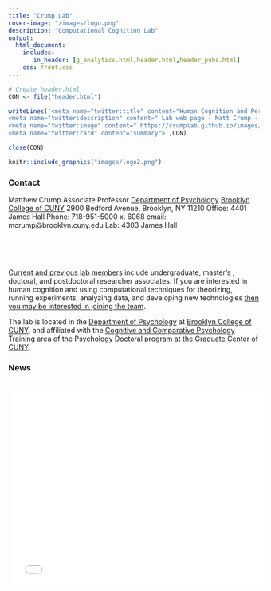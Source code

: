 ```yaml
---
title: "Crump Lab"
cover-image: "/images/logo.png"
description: "Computational Cognition Lab"
output: 
  html_document:
    includes:
       in_header: [g_analytics.html,header.html,header_pubs.html]
    css: front.css
---
```


```r
# Create header.html
CON <- file("header.html")

writeLines('<meta name="twitter:title" content="Human Cognition and Performance Lab ">
<meta name="twitter:description" content=" Lab web page - Matt Crump - Brooklyn College of CUNY">
<meta name="twitter:image" content=" https://crumplab.github.io/images/logo.png">
<meta name="twitter:card" content="summary">',CON)

close(CON)
```

<style type="text/css">
.title {
  display: none;
}

#getting-started img {
  margin-right: 10px;
}

</style>

<div class="row">
<div class="col-sm-6">

```r
knitr::include_graphics("images/logo2.png")
```

### Contact 

Matthew Crump
Associate Professor
[Department of Psychology](http://www.brooklyn.cuny.edu/web/academics/schools/naturalsciences/undergraduate/psychology.php)
[Brooklyn College of CUNY](http://www.brooklyn.cuny.edu/)
2900 Bedford Avenue, Brooklyn, NY 11210
Office: 4401 James Hall
Phone: 718-951-5000 x. 6068
email: mcrump@brooklyn.cuny.edu 
Lab: 4303 James Hall

</div>
<div class="col-sm-6"  style="padding-top: 50px;">

[Current and previous lab members](https://crumplab.github.io/People.html) include undergraduate, master's , doctoral, and postdoctoral researcher associates. If you are interested in human cognition and using computational techniques for theorizing, running experiments, analyzing data, and developing new technologies [then you may be interested in joining the team](https://crumplab.github.io/Opportunities.html).

The lab is located in the [Department of Psychology](http://www.brooklyn.cuny.edu/web/academics/schools/naturalsciences/undergraduate/psychology.php) at [Brooklyn College of CUNY](http://www.brooklyn.cuny.edu/), and affiliated with the [Cognitive and Comparative Psychology Training area](https://ccp-cuny.github.io) of the [Psychology Doctoral program at the Graduate Center of CUNY](https://www.gc.cuny.edu/Page-Elements/Academics-Research-Centers-Initiatives/Doctoral-Programs/Psychology/Training-Areas/Cognitive-and-Comparative-Psychology).

### News

<iframe src="news/news.html" title="news" style='height:400px;width:100%;overflow:auto;border:0px solid #49c5b6;padding:2%'></iframe>

</div>
</div>





